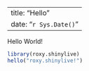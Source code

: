 
---
title: "Hello"
date: "`r Sys.Date()`"
---

Hello World!

```r
library(roxy.shinylive)
hello("roxy.shinylive!")
```
